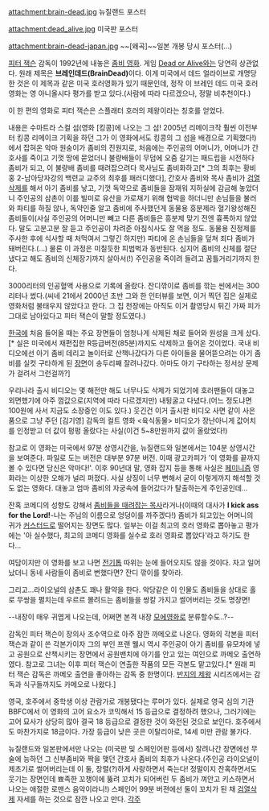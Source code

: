 attachment:brain-dead.jpg
뉴질랜드 포스터

attachment:dead_alive.jpg
미국판 포스터

attachment:brain-dead-japan.jpg
~~[왜곡]~~일본 개봉 당시 포스터(...)

[[피터 잭슨]] 감독이 1992년에 내놓은 [[좀비 영화]]. 게임 [[Dead or Alive]]와는 당연히 상관없다. 원래 제목은 '''브레인데드(BrainDead)'''이다. 이게 미국에서 데드 얼라이브로 개명당한 것은 이 제목과 같은 미국 호러영화가 있기 때문인데, 정작 이 브레인 데드 미국 호러 영화는 영 아니올시다 평가를 받고 있다.(사람에 따라 다르겠으나, 정말 비추천이다.)

이 한 편의 영화로 피터 잭슨은 스플래터 호러의 제왕이라는 칭호를 얻었다.

내용은 수마트라 스컬 섬(영화 [킹콩]에 나오는 그 섬! 2005년 리메이크작 훨씬 이전부터 킹콩 리메이크 기획을 하던 그가 이 영화에서도 킹콩의 그 섬을 배경으로 기획했다!)에서 잡혀온 악마 원숭이가 좀비의 진원지로, 처음에는 주인공의 어머니가, 어머니가 간호사를 죽이고 기껏 땅에 묻었더니 불량배들이 무덤에 오줌 갈기는 패드립을 시전하다 좀비가 되고, 이 불량배 좀비를 때려잡으려다 목사님도 좀비화하고[* 그의 최후는 황비홍 2-남아당자강의 백련교 교주의 최후를 패러디했다], 간호사 좀비와 목사 좀비가 [[검열삭제]]를 해서 아기 좀비를 낳고, 기껏 독약으로 좀비들을 잠재워 지하실에 감금해 놓았더니 주인공의 삼촌이 이를 빌미로 유산을 가로채기 위해 협박을 하더니만 손님들을 불러와 파티를 하질 않나, 독약인줄 알고 좀비에 주사했던게 동물용 흥분제라 혈기왕성해진 좀비들이(사실 주인공의 어머니만 빼고 다른 좀비들은 흥분제 맞기 전엔 흉폭하지 않았다. 말도 고분고분 잘 듣고 주인공이 차려준 아침식사도 잘 먹을 정도. 동물용 진정제를 주사한 후에 식사할 때 처먹여서 그렇긴 하지만) 파티에 온 손님들을 덮쳐 죄다 좀비가 돼버린다.(...) 물론 이 과정은 미칠듯한 피범벅과 동반된다. 심지어 좀비의 신체를 절단냈다고 해도 좀비의 신체장기까지 살아서(!) 주인공을 죽이려 들려고 꿈틀거리기까지 한다.

3000리터의 인공혈액 사용으로 기록에 올랐다. 잔디깎이로 좀비를 깎는 씬에서는 300리터나 썼다.(씨네 21에서 2000년 초반 그와 한 인터뷰를 보면, 이거 찍던 집은 실제로 영화처럼 불태우지 않았다고 한다. 그 집 천장에는 아직도 이거 촬영당시 튀긴 가짜 피가 그대로 남아있다고 피터 잭슨이 말할 정도였다.)

[[한국]]에 처음 들어올 때는 주요 장면들이 엄청나게 삭제된 채로 들어와 원성을 크게 샀다.[* 실은 미국에서 재편집한 R등급버전(85분)까지도 삭제하고 들어온 것이었다. 국내 비디오에선 아기 좀비 데리고 놀이터로 산책나갔다가 다른 아이들을 물어뜯으려는 아기 좀비를 실컷 구타하게 된 [http://www.youtube.com/watch?v=tOUwnNVlgWk&feature=related 장면]이 송두리째 잘려나갔다. 아마도 아기 구타하는 정서상 문제가 걸려서 그런걸까?]

우리나라 출시 비디오는 몇 해전만 해도 너무나도 삭제가 되었기에 호러팬들이 대놓고 외면했기에 아주 껌값으로(지역에 따라 다르겠지만) 내뒹굴고 다녔다.(어느 정도냐면 100원에 사서 지금도 소장중인 이도 있다.) 웃긴건 이거 출시판 비디오 사면 같이 사은품으로 그냥 주던 [김기영] 감독의 컬트 영화 <육식동물> 비디오가 장난아니게 값어치를 인정받고 더 값이 펑펑 올랐다는 사실(이건 5~8만원까지 값이 올랐었다!)

참고로 이 영화는 미국에서 97분 상영시간을, 뉴질랜드와 일본에서는 104분 상영시간을 보여준다. 파일로 도는 버전은 대부분 97분 버전. 이때 광고카피가 '이 영화를 끝까지 볼 수 있다면 당신은 악마다!'. 이후 90년대 말, 영화 잡지 등을 통해 사실은 [[페미니즘]] 영화라는 이상한 오해가 널리 퍼졌다. 사실 상징이 너무 뻔해서 굳이 이렇게까지 해석할 것도 없는 영화다. 대놓고 엄마 좀비의 자궁속에 들어갔다가 탈출하는게 주인공인데...

잔혹 코메디의 성향도 강해서 [http://www.youtube.com/watch?v=vt-29u0e7Bo 좀비들을 때려잡는 목사]라거나(이때의 대사가 '''I kick ass for the Lord!'''-나는 주님의 이름으로 엉덩이를 까주겠다!) 좀비가 되고있는 어머니의 귀가 [[커스터드]]로 떨어지는 장면도 많다. 일부는 이걸 최고의 호러 영화로 뽑아놓고 평가에는 '아 실수했다, 최고의 코메디 영화를 실수로 호러 영화로 뽑았다'라고 하기도 한다...

여담이지만 이 영화를 보고 나면 [[전기톱]] 따위는 눈에 들어오지도 않을 것이다. 자고 일어났더니 동네 사람들이 좀비로 변했다면? 잔디 깎이를 찾아라.

그리고...라이오널의 삼촌도 꽤나 활약을 한다. 악당같은 이 인물도 좀비들을 상대로 홀로 무쌍을 펼치는데 우르르 몰려드는 좀비들을 쌍칼 가지고 썰어버리는 것도 명장면!

--내장이 매우 귀엽게 나오는데, 어쩌면 본격 내장 [[모에]]영화로 분류할수도..?--

감독인 피터 잭슨이 장의사 조수역으로 아주 잠깐 까메오로 나온다. 영화의 각본을 피터 잭슨과 같이 쓴 각본가이자 그의 부인 프랜 웰시 역시 주인공이 아기 좀비를 유모차에 넣고 공원으로 산책시키는 장면에서 공원밴치에 아기를 안고 있는 여인으로 까메오 출연하였다. 참고로 그녀는 이후 피터 잭슨이 연출한 작품의 모든 각본도 맡고있다.[* 원래 피터 잭슨 감독은 까메오 출연을 좋아하는 감독 중 한명이다. [[반지의 제왕]] 시리즈에서는 감독과 식구들까지도 카메오로 나왔다.]

영국, 호주에서 중학생 이상 관람가로 개봉됐다는 루머가 있다. 실제로 영국 심의 기관 BBFC에서 이 영화의 고어 요소가 코믹해서 15 등급으로 결정하려 했으나, 그러기에는 고어 묘사가 상당히 많아 결국 18 등급으로 결정한 것이 와전된 것으로 보인다. 호주에서도 마찬가지로 18금이다. 가장 등급이 낮은 곳은 이탈리아로, 14세 미만 관람 불가다.

뉴질랜드와 일본판에서만 나오는 (미국판 및 스페인어판 등에서) 잘려나간 장면에선 무술에 능하던 그 신부좀비와 짝을 맺던 간호사 좀비의 최후가 나온다.(주인공 라이오널이 제초기로 썰어버리는데 이 둘, 장렬(?)하게 사랑하면서 죽는다! 정말이지 잔혹하면서도 웃기는 장면인데 뾰족한 꼬챙이에 뚫려 꼬치가 되어버린 두 좀비가 껴안고 키스하면서 나오는 애절한 로맨스 음악이라니!) 스페인어 99분 버젼에선 둘이 꼬치가 된 채 [[검열삭제]] 자세를 하는 것으로 잠깐 나오고 만다.
[[각주]]
